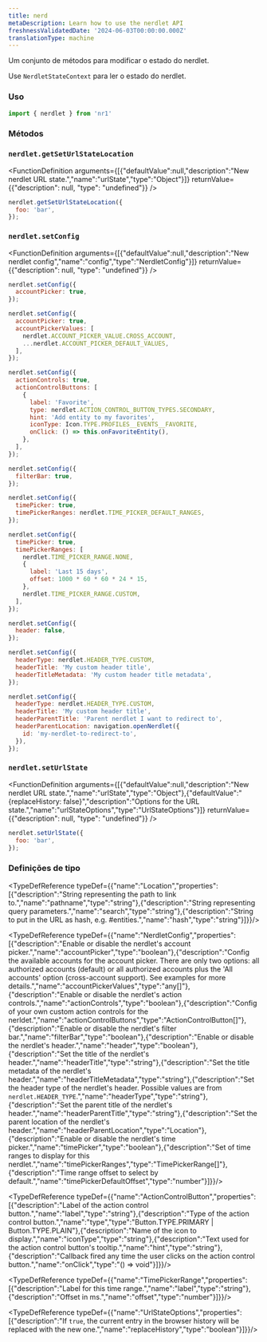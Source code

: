 ```yaml
---
title: nerd
metaDescription: Learn how to use the nerdlet API
freshnessValidatedDate: '2024-06-03T00:00:00.000Z'
translationType: machine
---
```


Um conjunto de métodos para modificar o estado do nerdlet.

Use `NerdletStateContext` para ler o estado do nerdlet.

### Uso

```js
import { nerdlet } from 'nr1'
```

### Métodos

### `nerdlet.getSetUrlStateLocation`

<FunctionDefinition
  arguments={[{"defaultValue":null,"description":"New nerdlet URL state.","name":"urlState","type":"Object"}]}
  returnValue={{"description": null, "type": "undefined"}}
/>

```js
nerdlet.getSetUrlStateLocation({
  foo: 'bar',
});
```

### `nerdlet.setConfig`

<FunctionDefinition
  arguments={[{"defaultValue":null,"description":"New nerdlet config","name":"config","type":"NerdletConfig"}]}
  returnValue={{"description": null, "type": "undefined"}}
/>

```js
nerdlet.setConfig({
  accountPicker: true,
});
```

```js
nerdlet.setConfig({
  accountPicker: true,
  accountPickerValues: [
    nerdlet.ACCOUNT_PICKER_VALUE.CROSS_ACCOUNT,
    ...nerdlet.ACCOUNT_PICKER_DEFAULT_VALUES,
  ],
});
```

```js
nerdlet.setConfig({
  actionControls: true,
  actionControlButtons: [
    {
      label: 'Favorite',
      type: nerdlet.ACTION_CONTROL_BUTTON_TYPES.SECONDARY,
      hint: 'Add entity to my favorites',
      iconType: Icon.TYPE.PROFILES__EVENTS__FAVORITE,
      onClick: () => this.onFavoriteEntity(),
    },
  ],
});
```

```js
nerdlet.setConfig({
  filterBar: true,
});
```

```js
nerdlet.setConfig({
  timePicker: true,
  timePickerRanges: nerdlet.TIME_PICKER_DEFAULT_RANGES,
});
```

```js
nerdlet.setConfig({
  timePicker: true,
  timePickerRanges: [
    nerdlet.TIME_PICKER_RANGE.NONE,
    {
      label: 'Last 15 days',
      offset: 1000 * 60 * 60 * 24 * 15,
    },
    nerdlet.TIME_PICKER_RANGE.CUSTOM,
  ],
});
```

```js
nerdlet.setConfig({
  header: false,
});
```

```js
nerdlet.setConfig({
  headerType: nerdlet.HEADER_TYPE.CUSTOM,
  headerTitle: 'My custom header title',
  headerTitleMetadata: 'My custom header title metadata',
});
```

```js
nerdlet.setConfig({
  headerType: nerdlet.HEADER_TYPE.CUSTOM,
  headerTitle: 'My custom header title',
  headerParentTitle: 'Parent nerdlet I want to redirect to',
  headerParentLocation: navigation.openNerdlet({
    id: 'my-nerdlet-to-redirect-to',
  }),
});
```

### `nerdlet.setUrlState`

<FunctionDefinition
  arguments={[{"defaultValue":null,"description":"New nerdlet URL state.","name":"urlState","type":"Object"},{"defaultValue":"{replaceHistory: false}","description":"Options for the URL state.","name":"urlStateOptions","type":"UrlStateOptions"}]}
  returnValue={{"description": null, "type": "undefined"}}
/>

```js
nerdlet.setUrlState({
  foo: 'bar',
});
```

### Definições de tipo

<TypeDefReference typeDef={{"name":"Location","properties":[{"description":"String representing the path to link to.","name":"pathname","type":"string"},{"description":"String representing query parameters.","name":"search","type":"string"},{"description":"String to put in the URL as hash, e.g. #entities.","name":"hash","type":"string"}]}}/>

<TypeDefReference typeDef={{"name":"NerdletConfig","properties":[{"description":"Enable or disable the nerdlet's account picker.","name":"accountPicker","type":"boolean"},{"description":"Config the available accounts for the account picker. There are only two options: all authorized accounts (default) or all authorized accounts plus the 'All accounts' option (cross-account support). See examples for more details.","name":"accountPickerValues","type":"any[]"},{"description":"Enable or disable the nerdlet's action controls.","name":"actionControls","type":"boolean"},{"description":"Config of your own custom action controls for the nerldet.","name":"actionControlButtons","type":"ActionControlButton[]"},{"description":"Enable or disable the nerdlet's filter bar.","name":"filterBar","type":"boolean"},{"description":"Enable or disable the nerdlet's header.","name":"header","type":"boolean"},{"description":"Set the title of the nerdlet's header.","name":"headerTitle","type":"string"},{"description":"Set the title metadata of the nerdlet's header.","name":"headerTitleMetadata","type":"string"},{"description":"Set the header type of the nerdlet's header. Possible values are from `nerdlet.HEADER_TYPE`.","name":"headerType","type":"string"},{"description":"Set the parent title of the nerdlet's header.","name":"headerParentTitle","type":"string"},{"description":"Set the parent location of the nerdlet's header.","name":"headerParentLocation","type":"Location"},{"description":"Enable or disable the nerdlet's time picker.","name":"timePicker","type":"boolean"},{"description":"Set of time ranges to display for this nerdlet.","name":"timePickerRanges","type":"TimePickerRange[]"},{"description":"Time range offset to select by default.","name":"timePickerDefaultOffset","type":"number"}]}}/>

<TypeDefReference typeDef={{"name":"ActionControlButton","properties":[{"description":"Label of the action control button.","name":"label","type":"string"},{"description":"Type of the action control button.","name":"type","type":"Button.TYPE.PRIMARY | Button.TYPE.PLAIN"},{"description":"Name of the icon to display.","name":"iconType","type":"string"},{"description":"Text used for the action control button's tooltip.","name":"hint","type":"string"},{"description":"Callback fired any time the user clicks on the action control button.","name":"onClick","type":"() => void"}]}}/>

<TypeDefReference typeDef={{"name":"TimePickerRange","properties":[{"description":"Label for this time range.","name":"label","type":"string"},{"description":"Offset in ms.","name":"offset","type":"number"}]}}/>

<TypeDefReference typeDef={{"name":"UrlStateOptions","properties":[{"description":"If `true`, the current entry in the browser history will be replaced with the new one.","name":"replaceHistory","type":"boolean"}]}}/>
